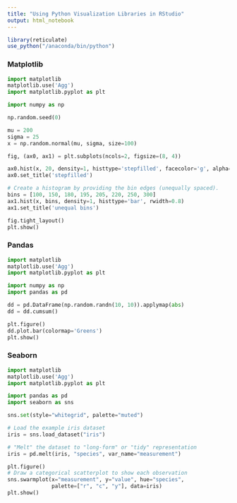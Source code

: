 ```yaml
---
title: "Using Python Visualization Libraries in RStudio"
output: html_notebook
---
```


```r
library(reticulate)
use_python("/anaconda/bin/python")
```

### Matplotlib

```python
import matplotlib
matplotlib.use('Agg')
import matplotlib.pyplot as plt

import numpy as np

np.random.seed(0)

mu = 200
sigma = 25
x = np.random.normal(mu, sigma, size=100)

fig, (ax0, ax1) = plt.subplots(ncols=2, figsize=(8, 4))

ax0.hist(x, 20, density=1, histtype='stepfilled', facecolor='g', alpha=0.75)
ax0.set_title('stepfilled')

# Create a histogram by providing the bin edges (unequally spaced).
bins = [100, 150, 180, 195, 205, 220, 250, 300]
ax1.hist(x, bins, density=1, histtype='bar', rwidth=0.8)
ax1.set_title('unequal bins')

fig.tight_layout()
plt.show()
```

### Pandas

```python
import matplotlib
matplotlib.use('Agg')
import matplotlib.pyplot as plt

import numpy as np
import pandas as pd

dd = pd.DataFrame(np.random.randn(10, 10)).applymap(abs)
dd = dd.cumsum()

plt.figure()
dd.plot.bar(colormap='Greens')
plt.show()
```

### Seaborn

```python
import matplotlib
matplotlib.use('Agg')
import matplotlib.pyplot as plt

import pandas as pd
import seaborn as sns

sns.set(style="whitegrid", palette="muted")

# Load the example iris dataset
iris = sns.load_dataset("iris")

# "Melt" the dataset to "long-form" or "tidy" representation
iris = pd.melt(iris, "species", var_name="measurement")

plt.figure()
# Draw a categorical scatterplot to show each observation
sns.swarmplot(x="measurement", y="value", hue="species",
              palette=["r", "c", "y"], data=iris)
plt.show()
```
